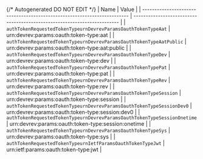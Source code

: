 {/* Autogenerated DO NOT EDIT  */}
| Name                                                                     | Value                                                                    |
| ------------------------------------------------------------------------ | ------------------------------------------------------------------------ |
| `authTokenRequestedTokenTypeurnDevrevParamsOauthTokenTypeAat`            | urn:devrev:params:oauth:token-type:aat                                   |
| `authTokenRequestedTokenTypeurnDevrevParamsOauthTokenTypeAatPublic`      | urn:devrev:params:oauth:token-type:aat:public                            |
| `authTokenRequestedTokenTypeurnDevrevParamsOauthTokenTypeDev`            | urn:devrev:params:oauth:token-type:dev                                   |
| `authTokenRequestedTokenTypeurnDevrevParamsOauthTokenTypePat`            | urn:devrev:params:oauth:token-type:pat                                   |
| `authTokenRequestedTokenTypeurnDevrevParamsOauthTokenTypeRev`            | urn:devrev:params:oauth:token-type:rev                                   |
| `authTokenRequestedTokenTypeurnDevrevParamsOauthTokenTypeSession`        | urn:devrev:params:oauth:token-type:session                               |
| `authTokenRequestedTokenTypeurnDevrevParamsOauthTokenTypeSessionDev0`    | urn:devrev:params:oauth:token-type:session:dev0                          |
| `authTokenRequestedTokenTypeurnDevrevParamsOauthTokenTypeSessionOnetime` | urn:devrev:params:oauth:token-type:session:onetime                       |
| `authTokenRequestedTokenTypeurnDevrevParamsOauthTokenTypeSys`            | urn:devrev:params:oauth:token-type:sys                                   |
| `authTokenRequestedTokenTypeurnIetfParamsOauthTokenTypeJwt`              | urn:ietf:params:oauth:token-type:jwt                                     |